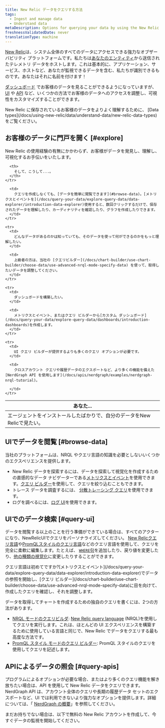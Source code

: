 ```yaml
---
title: New Relic データをクエリする方法
tags:
  - Ingest and manage data
  - Understand data
metaDescription: Options for querying your data by using the New Relic UI or our APIs.
freshnessValidatedDate: never
translationType: machine
---
```


[New Relic](https://one.newrelic.com)は、システム全体のすべてのデータにアクセスできる強力なオブザーバビリティ プラットフォームです。私たちは[あなたのエンティティ](/docs/new-relic-one/use-new-relic-one/core-concepts/what-entity-new-relic/)から送信されたテレメトリ データをホストします。これは基本的に、アプリケーション、サービス、ホストなど、あなたが監視できるデータを含む、私たちが識別できるものです。あなたはそれに名前を付けます！

[ダッシュボード](/docs/query-your-data/explore-query-data/dashboards/introduction-dashboards/) でお客様のデータを見ることができるようになっていますが、 [UI](#query-ui) や [API](#query-apis) など、いくつかの方法でお客様のデータへのアクセスを調整し、可視性をカスタマイズすることができます。

<Callout variant="important">
  New Relic に保存されているお客様のデータをよりよく理解するために、 [Data types](/docs/using-new-relic/data/understand-data/new-relic-data-types) をご覧ください。
</Callout>

## お客様のデータに門戸を開く [#explore]

New Relic の使用経験の有無にかかわらず、お客様がデータを発見し、理解し、可視化するお手伝いをいたします。

<table>
  <thead>
    <tr>
      <th style={{ width: "300px" }}>
        あなた...
      </th>

      <th>
        そして、こうして...。
      </th>
    </tr>
  </thead>

  <tbody>
    <tr>
      <td>
        エージェントをインストールしたばかりで、自分のデータをNew Relicで見たい。
      </td>

      <td>
        クエリを作成しなくても、[データを簡単に閲覧できます](#browse-data)。[メトリクスとイベントを](/docs/query-your-data/explore-query-data/data-explorer/introduction-data-explorer)使用すると、数回クリックするだけで、保存されたデータを理解したり、カーディナリティを確認したり、グラフを作成したりできます。
      </td>
    </tr>

    <tr>
      <td>
        どんなデータがあるのかは知っていても、そのデータを使って何ができるのかをもっと理解したい。
      </td>

      <td>
        上級者の方は、当社の [クエリビルダー](/docs/chart-builder/use-chart-builder/choose-data/use-advanced-nrql-mode-specify-data) を使って、取得したいデータを調整してください。
      </td>
    </tr>

    <tr>
      <td>
        ダッシュボードを構築したい。
      </td>

      <td>
        メトリクスとイベント、またはクエリ ビルダーから[カスタム ダッシュボード](/docs/query-your-data/explore-query-data/dashboards/introduction-dashboards)を作成します。
      </td>
    </tr>

    <tr>
      <td>
        UI クエリ ビルダーが提供するよりも多くのクエリ オプションが必要です。
      </td>

      <td>
        クロスアカウント クエリや履歴データのエクスポートなど、より多くの機能を備えた[NerdGraph API を使用します](/docs/apis/nerdgraph/examples/nerdgraph-nrql-tutorial)。  

      </td>
    </tr>
  </tbody>
</table>

## UIでデータを閲覧 [#browse-data]

当社のプラットフォームは、NRQL やクエリ言語の知識を必要としないいくつかのエクスペリエンスを提供します。

* New Relic データを探索するには、データを探索して視覚化を作成するための直感的なデータ ナビゲーターである[メトリクスとイベント](/docs/query-your-data/explore-query-data/data-explorer/introduction-data-explorer)を使用できます。[クエリ ビルダー](/docs/chart-builder/use-chart-builder/choose-data/use-advanced-nrql-mode-specify-data)を使用して、クエリを絞り込むこともできます。
* トレース データを調査するには、 [分散トレーシング クエリ](/docs/understand-dependencies/distributed-tracing/ui-data/additional-distributed-tracing-features-new-relic-one)を使用できます。
* ログを調べるには、[ログ UI](/docs/logs/ui-data/use-logs-ui/)を使用できます。

## UIでのデータ検索 [#query-ui]

データを閲覧する以上のことを行う準備ができている場合は、すべてのアクターになり、NewRelicUIでクエリをパーソナライズしてください。 [New Relicクエリ言語](/docs/query-your-data/nrql-new-relic-query-language/get-started/introduction-nrql-new-relics-query-language/)や[PromQLスタイルのクエリ言語](https://prometheus.io/docs/prometheus/latest/querying/basics/)などのクエリ言語を使用して、クエリを完全に柔軟に編集します。たとえば、 [`WHERE`句](/docs/query-your-data/nrql-new-relic-query-language/get-started/nrql-syntax-clauses-functions/#sel-where)を追加したり、戻り値を変更したり、[他の種類の視覚化](/docs/query-your-data/explore-query-data/use-charts/chart-types/)に変更したりすることができます。

<Callout variant="tip">
  クエリ言語は初めてですか?[メトリクスとイベント](/docs/query-your-data/explore-query-data/data-explorer/introduction-data-explorer)でデータの参照を開始し、[クエリ ビルダー](/docs/chart-builder/use-chart-builder/choose-data/use-advanced-nrql-mode-specify-data)に目を向けて、作成したクエリを確認し、それを調整します。
</Callout>

データを取得してチャートを作成するための独自のクエリを書くには、2つの方法があります。

* [NRQL モードのクエリビルダ](/docs/chart-builder/use-chart-builder/choose-data/use-advanced-nrql-mode-specify-data): [New Relic query language](/docs/query-your-data/nrql-new-relic-query-language/get-started/introduction-nrql-new-relics-query-language) (NRQL)を使用してクエリを実行します。これは、ほとんどの UI エクスペリエンスを構築するために使用している言語と同じで、New Relic でデータをクエリする最も高度な方法です。
* [PromQL スタイル モードのクエリ ビルダー](/docs/query-your-data/explore-query-data/chart-builder/use-advanced-promql-mode-specify-data): PromQL スタイルのクエリを使用してクエリを記述します。

## APIによるデータの照会 [#query-apis]

プログラムによるオプションが必要な場合、またはより多くのクエリ機能を解き放ちたい場合は、API を使用して New Relic データをクエリできます。NerdGraph API は、アカウント全体のクエリや長期の履歴データ セットのエクスポートなど、UI では利用できないより強力なオプションを提供します。詳細については、「 [NerdGraph の概要](/docs/apis/nerdgraph/get-started/introduction-new-relic-nerdgraph/#tutorials)」を参照してください。

まだお持ちでない場合は、以下で無料の New Relic アカウントを作成して、今すぐデータの監視を開始してください。

<InlineSignup/>